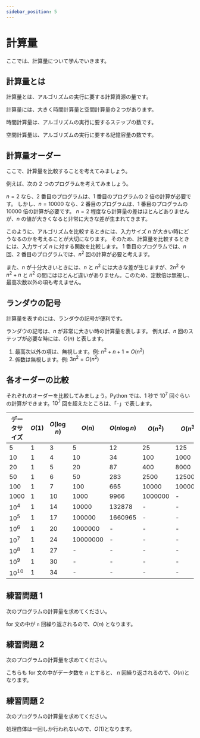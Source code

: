 ```yaml
---
sidebar_position: 5
---
```



# 計算量

ここでは、計算量について学んでいきます。

## 計算量とは

計算量とは、アルゴリズムの実行に要する計算資源の量です。

計算量には、大きく時間計算量と空間計算量の２つがあります。

時間計算量は、アルゴリズムの実行に要するステップの数です。

空間計算量は、アルゴリズムの実行に要する記憶容量の数です。

## 計算量オーダー

ここで、計算量を比較することを考えてみましょう。

例えば、次の 2 つのプログラムを考えてみましょう。

<ViewSource path="/order/example1.ipynb" />

<ViewSource path="/order/example2.ipynb" />

$n = 2$ なら、2 番目のプログラムは、1 番目のプログラムの 2 倍の計算が必要です。
しかし、$n = 10000$ なら、2 番目のプログラムは、1 番目のプログラムの 10000 倍の計算が必要です。
$n = 2$ 程度なら計算量の差はほとんどありませんが、$n$ の値が大きくなると非常に大きな差が生まれてきます。

このように、アルゴリズムを比較するときには、入力サイズ $n$ が大きい時にどうなるのかを考えることが大切になります。
そのため、計算量を比較するときには、入力サイズ $n$ に対する関数を比較します。
1 番目のプログラムでは、$n$ 回、2 番目のプログラムでは、$n^2$ 回の計算が必要と考えます。

また、$n$ が十分大きいときには、$n$ と $n^2$ には大きな差が生じますが、$2n^2$ や $n^2 + n$ と $n^2$ の間にはほとんど違いがありません。このため、定数倍は無視し、最高次数以外の項も考えません。

## ランダウの記号

計算量を表すのには、ランダウの記号が便利です。

ランダウの記号は、$n$ が非常に大きい時の計算量を表します。
例えば、$n$ 回のステップが必要な時には、$O(n)$ と表します。

1. 最高次以外の項は、無視します。例: $n^2 + n + 1 = O(n^2)$
1. 係数は無視します。例: $3n^2 = O(n^2)$

## 各オーダーの比較

それぞれのオーダーを比較してみましょう。Python では、1 秒で $10^7$ 回ぐらいの計算ができます。$10^7$ 回を超えたところは、「-」で表します。

| データサイズ | $O(1)$ | $O(\log n)$ | $O(n)$   | $O(n\log n)$ | $O(n^2)$ | $O(n^3)$ | $O(2^n)$ | $O(n!)$ |
| ------------ | ------ | ----------- | -------- | ------------ | -------- | -------- | -------- | ------- |
| 5            | 1      | 3           | 5        | 12           | 25       | 125      | 32       | 120     |
| 10           | 1      | 4           | 10       | 34           | 100      | 1000     | 1024     | 3628822 |
| 20           | 1      | 5           | 20       | 87           | 400      | 8000     | 1048576  | -       |
| 50           | 1      | 6           | 50       | 283          | 2500     | 125000   | -        | -       |
| 100          | 1      | 7           | 100      | 665          | 10000    | 1000000  | -        | -       |
| 1000         | 1      | 10          | 1000     | 9966         | 1000000  | -        | -        | -       |
| $10^4$       | 1      | 14          | 10000    | 132878       | -        | -        | -        | -       |
| $10^5$       | 1      | 17          | 100000   | 1660965      | -        | -        | -        | -       |
| $10^6$       | 1      | 20          | 1000000  | -            | -        | -        | -        | -       |
| $10^7$       | 1      | 24          | 10000000 | -            | -        | -        | -        | -       |
| $10^8$       | 1      | 27          | -        | -            | -        | -        | -        | -       |
| $10^9$       | 1      | 30          | -        | -            | -        | -        | -        | -       |
| $10^10$      | 1      | 34          | -        | -            | -        | -        | -        | -       |

## 練習問題 1

次のプログラムの計算量を求めてください。

<ViewSource path="/order/exercise1.ipynb" />

<Answer>

for 文の中が `n` 回繰り返されるので、$O(n)$ となります。

</Answer>

## 練習問題 2

次のプログラムの計算量を求めてください。

<ViewSource path="/order/exercise2.ipynb" />

<Answer>

こちらも for 文の中がデータ数を $n$ とすると、 $n$ 回繰り返されるので、$O(n)$となります。

</Answer>

## 練習問題 2

次のプログラムの計算量を求めてください。

<ViewSource path="/order/exercise3.ipynb" />

<Answer>

処理自体は一回しか行われないので、$O(1)$となります。

</Answer>
